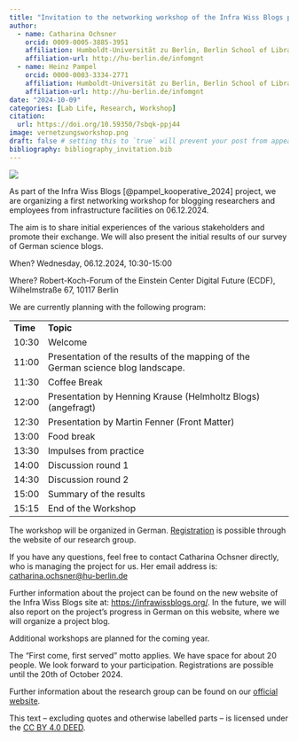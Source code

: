 ```yaml
---
title: "Invitation to the networking workshop of the Infra Wiss Blogs project"
author:
  - name: Catharina Ochsner
    orcid: 0009-0005-3885-3951 
    affiliation: Humboldt-Universität zu Berlin, Berlin School of Library and Information Science
    affiliation-url: http://hu-berlin.de/infomgnt 
  - name: Heinz Pampel
    orcid: 0000-0003-3334-2771
    affiliation: Humboldt-Universität zu Berlin, Berlin School of Library and Information Science & Helmholtz-Gemeinschaft, Helmholtz Open Science Office
    affiliation-url: http://hu-berlin.de/infomgnt
date: "2024-10-09"
categories: [Lab Life, Research, Workshop]
citation: 
  url: https://doi.org/10.59350/7sbqk-ppj44   
image: vernetzungsworkshop.png
draft: false # setting this to `true` will prevent your post from appearing on your listing page until you're ready!
bibliography: bibliography_invitation.bib
---
```


![](vernetzungsworkshop.png)

As part of the Infra Wiss Blogs [@pampel_kooperative_2024] project, we are organizing a first networking workshop for blogging researchers and employees from infrastructure facilities on 06.12.2024.

The aim is to share initial experiences of the various stakeholders and promote their exchange. We will also present the initial results of our survey of German science blogs.

When? Wednesday, 06.12.2024, 10:30-15:00

Where? Robert-Koch-Forum of the Einstein Center Digital Future (ECDF), Wilhelmstraße 67, 10117 Berlin

We are currently planning with the following program:

|          |                                                                                  |
|----------|----------------------------------------------------------------------------------|
| **Time** | **Topic**                                                                        |
| 10:30    | Welcome                                                                          |
| 11:00    | Presentation of the results of the mapping of the German science blog landscape. |
| 11:30    | Coffee Break                                                                     |
| 12:00    | Presentation by Henning Krause (Helmholtz Blogs) (angefragt)                     |
| 12:30    | Presentation by Martin Fenner (Front Matter)                                     |
| 13:00    | Food break                                                                       |
| 13:30    | Impulses from practice                                                           |
| 14:00    | Discussion round 1                                                               |
| 14:30    | Discussion round 2                                                               |
| 15:00    | Summary of the results                                                           |
| 15:15    | End of the Workshop                                                              |

The workshop will be organized in German. [Registration](https://www.ibi.hu-berlin.de/de/forschung/infomanagement/events/vernetzungsworkshop-infra-wiss-blogs/anmeldung-vernetzungsworkshop-infra-wiss-blogs) is possible through the website of our research group.

If you have any questions, feel free to contact Catharina Ochsner directly, who is managing the project for us. Her email address is: [catharina.ochsner\@hu-berlin.de](mailto:catharina.ochsner@hu-berlin.de)

Further information about the project can be found on the new website of the Infra Wiss Blogs site at: <https://infrawissblogs.org/>. In the future, we will also report on the project's progress in German on this website, where we will organize a project blog.

Additional workshops are planned for the coming year. 

The "First come, first served" motto applies. We have space for about 20 people. We look forward to your participation. Registrations are possible until the 20th of October 2024.

Further information about the research group can be found on our [official website](http://hu.berlin/infomgnt).

This text – excluding quotes and otherwise labelled parts – is licensed under the [CC BY 4.0 DEED](https://creativecommons.org/licenses/by/4.0/deed.de).
